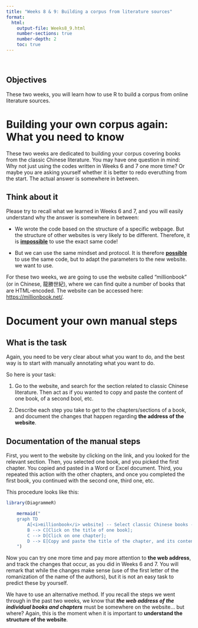 ```yaml
---
title: "Weeks 8 & 9: Building a corpus from literature sources"
format: 
  html:
    output-file: Weeks8_9.html
    number-sections: true
    number-depth: 2
    toc: true
---
```


```{=html}
<style>
hr.rounded {
  border-top: 1px solid #E5E4E2;
  border-radius: 5px;
}
</style>
```

<br>

::: {.callout-warning icon="false"}
## Objectives

These two weeks, you will learn how to use R to build a corpus from online literature sources.
:::

# Building your own corpus again: What you need to know

These two weeks are dedicated to building your corpus covering books from the classic Chinese literature. You may have one question in mind: Why not just using the codes written in Weeks 6 and 7 one more time? Or maybe you are asking yourself whether it is better to redo everuthing from the start. The actual answer is somewhere in between.

::: callout-tip
## Think about it

Please try to recall what we learned in Weeks 6 and 7, and you will easily understand why the answer is somewhere in between:

-   We wrote the code based on the structure of a specific webpage. But the structure of other websites is very likely to be different. Therefore, it is [**impossible**]{.underline} to use the exact same code!

-   But we can use the same mindset and protocol. It is therefore [**possible**]{.underline} to use the same code, but to adapt the parameters to the new website. we want to use.
:::

For these two weeks, we are going to use the website called "millionbook" (or in Chinese, 龍勝世紀), where we can find quite a number of books that are HTML-encoded. The website can be accessed here: <https://millionbook.net/>.

# Document your own manual steps

## What is the task

Again, you need to be very clear about what you want to do, and the best way is to start with manually annotating what you want to do.

So here is your task:

1.  Go to the website, and search for the section related to classic Chinese literature. Then act as if you wanted to copy and paste the content of one book, of a second bool, etc.

2.  Describe each step you take to get to the chapters/sections of a book, and document the changes that happen regarding **the address of the website**.

## Documentation of the manual steps

First, you went to the website by clicking on the link, and you looked for the relevant section. Then, you selected one book, and you picked the first chapter. You copied and pasted in a Word or Excel document. Third, you repeated this action with the other chapters, and once you completed the first book, you continued with the second one, third one, etc.

This procedure looks like this:

```r
library(DiagrammeR)
```

```r
    mermaid("
    graph TD
        A[<i>millionbook</i> website] -- Select classic Chinese books --> B{Filtered books};
        B --> C[Click on the title of one book];
        C --> D[Click on one chapter];
        D --> E[Copy and paste the title of the chapter, and its content into Excel, Word, etc.]
    ")
```

Now you can try one more time and pay more attention to **the web address**, and track the changes that occur, as you did in Weeks 6 and 7. You will remark that while the changes make sense (use of the first letter of the romanization of the name of the authors), but it is not an easy task to predict these by yourself.

We have to use an alternative method. If you recall the steps we went through in the past two weeks, we know that ***the web address of the individual books and chapters*** must be somewhere on the website... but where? Again, this is the moment when it is important to **understand the structure of the website**.
